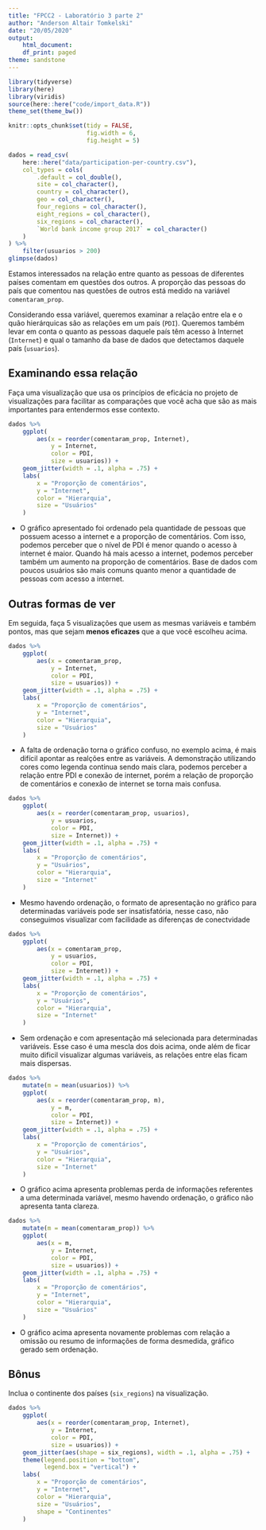 ```yaml
---
title: "FPCC2 - Laboratório 3 parte 2"
author: "Anderson Altair Tomkelski"
date: "20/05/2020"
output:
    html_document:
    df_print: paged
theme: sandstone
---
```


```r
library(tidyverse)
library(here)
library(viridis)
source(here::here("code/import_data.R"))
theme_set(theme_bw())

knitr::opts_chunk$set(tidy = FALSE,
                      fig.width = 6,
                      fig.height = 5)
```

```r
dados = read_csv(
    here::here("data/participation-per-country.csv"),
    col_types = cols(
        .default = col_double(),
        site = col_character(),
        country = col_character(),
        geo = col_character(),
        four_regions = col_character(),
        eight_regions = col_character(),
        six_regions = col_character(),
        `World bank income group 2017` = col_character()
    )
) %>% 
    filter(usuarios > 200)
glimpse(dados)
```

Estamos interessados na relação entre quanto as pessoas de diferentes países comentam em questões dos outros. A proporção das pessoas do país que comentou nas questões de outros está medido na variável `comentaram_prop`. 

Considerando essa variável, queremos examinar a relação entre ela e o quão hierárquicas são as relações em um país (`PDI`). Queremos também levar em conta o quanto as pessoas daquele país têm acesso à Internet (`Internet`) e qual o tamanho da base de dados que detectamos daquele país (`usuarios`). 

## Examinando essa relação

Faça uma visualização que usa os princípios de eficácia no projeto de visualizações para facilitar as comparações que você acha que são as mais importantes para entendermos esse contexto. 

``` r

dados %>%
    ggplot(
        aes(x = reorder(comentaram_prop, Internet), 
            y = Internet, 
            color = PDI, 
            size = usuarios)) +
    geom_jitter(width = .1, alpha = .75) +
    labs(
        x = "Proporção de comentários",
        y = "Internet",
        color = "Hierarquia",
        size = "Usuários"
    )

```

* O gráfico apresentado foi ordenado pela quantidade de pessoas que possuem acesso a internet e a proporção de comentários. Com isso, podemos perceber que o nível de PDI é menor quando o acesso à internet é maior. Quando há mais acesso a internet, podemos perceber também um aumento na proporção de comentários. Base de dados com poucos usuários são mais comuns quanto menor a quantidade de pessoas com acesso a internet.


## Outras formas de ver

Em seguida, faça 5 visualizações que usem as mesmas variáveis e também pontos, mas que sejam **menos eficazes** que a que você escolheu acima. 

``` r

dados %>%
    ggplot(
        aes(x = comentaram_prop, 
            y = Internet, 
            color = PDI, 
            size = usuarios)) +
    geom_jitter(width = .1, alpha = .75) +
    labs(
        x = "Proporção de comentários",
        y = "Internet",
        color = "Hierarquia",
        size = "Usuários"
    )

```

* A falta de ordenação torna o gráfico confuso, no exemplo acima, é mais difícil apontar as realções entre as variáveis. A demonstração utilizando cores como legenda continua sendo mais clara, podemos perceber a relação entre PDI e conexão de internet, porém a relação de proporção de comentários e conexão de internet se torna mais confusa.


``` r

dados %>%
    ggplot(
        aes(x = reorder(comentaram_prop, usuarios), 
            y = usuarios, 
            color = PDI, 
            size = Internet)) +
    geom_jitter(width = .1, alpha = .75) +
    labs(
        x = "Proporção de comentários",
        y = "Usuários",
        color = "Hierarquia",
        size = "Internet"
    )

```

* Mesmo havendo ordenação, o formato de apresentação no gráfico para determinadas variáveis pode ser insatisfatória, nesse caso, não conseguimos visualizar com facilidade as diferenças de conectvidade


``` r

dados %>%
    ggplot(
        aes(x = comentaram_prop, 
            y = usuarios, 
            color = PDI, 
            size = Internet)) +
    geom_jitter(width = .1, alpha = .75) +
    labs(
        x = "Proporção de comentários",
        y = "Usuários",
        color = "Hierarquia",
        size = "Internet"
    )

```

* Sem ordenação e com apresentação má selecionada para determinadas variáveis. Esse caso é uma mescla dos dois acima, onde além de ficar muito dificil visualizar algumas variáveis, as relações entre elas ficam mais dispersas.

``` r

dados %>%
    mutate(m = mean(usuarios)) %>%
    ggplot(
        aes(x = reorder(comentaram_prop, m), 
            y = m, 
            color = PDI, 
            size = Internet)) +
    geom_jitter(width = .1, alpha = .75) +
    labs(
        x = "Proporção de comentários",
        y = "Usuários",
        color = "Hierarquia",
        size = "Internet"
    )

```

* O gráfico acima apresenta problemas perda de informações referentes a uma determinada variável, mesmo havendo ordenação, o gráfico não apresenta tanta clareza.


``` r

dados %>%
    mutate(m = mean(comentaram_prop)) %>%
    ggplot(
        aes(x = m, 
            y = Internet, 
            color = PDI, 
            size = usuarios)) +
    geom_jitter(width = .1, alpha = .75) +
    labs(
        x = "Proporção de comentários",
        y = "Internet",
        color = "Hierarquia",
        size = "Usuários"
    )

```

* O gráfico acima apresenta novamente problemas com relação a omissão ou resumo de informações de forma desmedida, gráfico gerado sem ordenação.

## Bônus

Inclua o continente dos países (`six_regions`) na visualização.


``` r

dados %>%
    ggplot(
        aes(x = reorder(comentaram_prop, Internet), 
            y = Internet, 
            color = PDI, 
            size = usuarios)) +
    geom_jitter(aes(shape = six_regions), width = .1, alpha = .75) +
    theme(legend.position = "bottom",
          legend.box = "vertical") +
    labs(
        x = "Proporção de comentários",
        y = "Internet",
        color = "Hierarquia",
        size = "Usuários",
        shape = "Continentes"
    )

```

